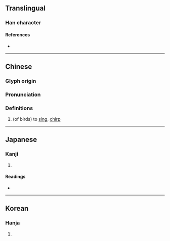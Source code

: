 {{character info}}
==Translingual==

===Han character===
{{Han char|rn=30|rad=口|as=07|sn=10|four=61041|canj=RMGT|ids=⿰口弄}}

====References====
* {{Han ref|kx=0190.020|dkj=03635|dj=0409.210|hdz=10624.110|uh=54E2|ud=21730|bh=D0F1|bd=53489}}

----

==Chinese==
{{zh-forms|alt=咔}}

===Glyph origin===
{{Han etym}}

===Pronunciation===
{{zh-pron
|m=lòng
|c=lung6
|h=pfs=
|md=
|mn=lòng
|w=
|mc=y
|oc=y
|cat=n
}}

===Definitions===
{{zh-hanzi}}

# (of birds) to [[sing]], [[chirp]]

----

==Japanese==

===Kanji===
{{ja-kanji|grade=|rs=口07}}

# {{rfdef|ja|sort=口07}}

====Readings====
* {{ja-readings
|goon=る
|kanon=ろう
|kun=さえず-る}}

----

==Korean==

===Hanja===
{{ko-hanja|hangeul=롱|rv=rong|mr=rong}}

# {{rfdef|ko|sort=口07}}